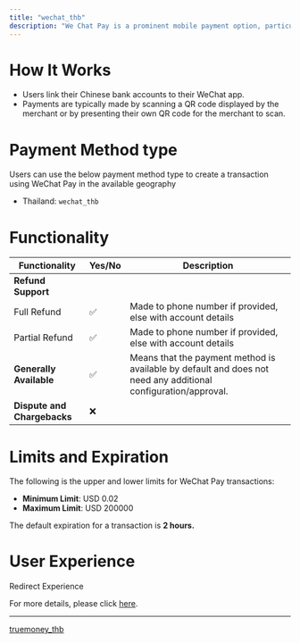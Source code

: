 ```yaml
---
title: "wechat_thb"
description: "We Chat Pay is a prominent mobile payment option, particularly favored by Chinese tourists and residents."
---
```


# How It Works

* Users link their Chinese bank accounts to their WeChat app.
* Payments are typically made by scanning a QR code displayed by the merchant or by presenting their own QR code for the merchant to scan.

# Payment Method type

Users can use the below payment method type to create a transaction using WeChat Pay in the available geography

* Thailand: `wechat_thb`

# Functionality

| Functionality               | Yes/No | Description                                                                                                    |
| --------------------------- | ------ | -------------------------------------------------------------------------------------------------------------- |
| **Refund Support**          |        |                                                                                                                |
| Full Refund                 | ✅      | Made to phone number if provided, else with account details                                                    |
| Partial Refund              | ✅      | Made to phone number if provided, else with account details                                                    |
| **Generally Available**     | ✅      | Means that the payment method is available by default and does not need any additional configuration/approval. |
| **Dispute and Chargebacks** | ❌      |                                                                                                                |

# Limits and Expiration

The following is the upper and lower limits for WeChat Pay transactions:

* **Minimum Limit**: USD 0.02
* **Maximum Limit**: USD 200000

The default expiration for a transaction is **2 hours.**

# User Experience

Redirect Experience

For more details, please click [here](https://www.notion.so/wechat_thb-192c765b7248808a98acd2f315d4bba8?pvs=21).

***

[truemoney\_thb](/docs/truemoney_thb-1)
